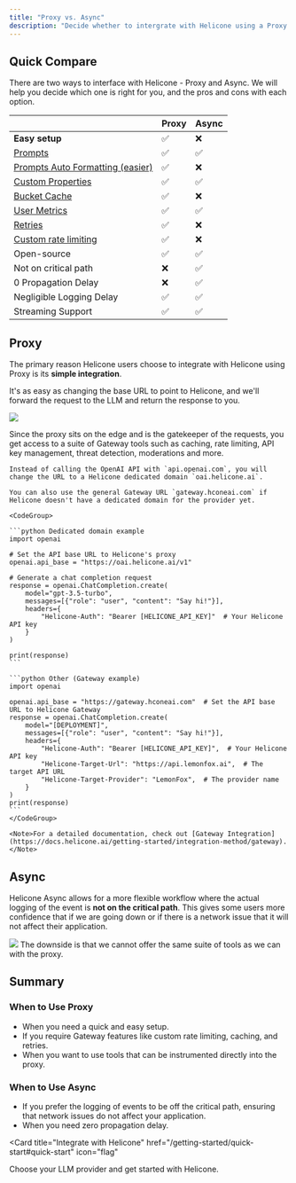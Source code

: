 ```yaml
---
title: "Proxy vs. Async"
description: "Decide whether to intergrate with Helicone using a Proxy or Async."
---
```



## Quick Compare

There are two ways to interface with Helicone - Proxy and Async. We will help you decide which one is right for you, and the pros and cons with each option.

|                                                                     | Proxy | Async |
| ------------------------------------------------------------------- | ----- | ----- |
| **Easy setup**                                                      | ✅    | ❌    |
| [Prompts](/features/prompts/)                                       | ✅    | ✅    |
| [Prompts Auto Formatting (easier)](/features/prompts)               | ✅    | ❌    |
| [Custom Properties](/features/advanced-usage/custom-properties)     | ✅    | ✅    |
| [Bucket Cache](/features/advanced-usage/caching)                    | ✅    | ❌    |
| [User Metrics](/features/advanced-usage/user-metrics)               | ✅    | ✅    |
| [Retries](/features/advanced-usage/retries)                         | ✅    | ❌    |
| [Custom rate limiting](/features/advanced-usage/custom-rate-limits) | ✅    | ❌    |
| Open-source                                                         | ✅    | ✅    |
| Not on critical path                                                | ❌    | ✅    |
| 0 Propagation Delay                                                 | ❌    | ✅    |
| Negligible Logging Delay                                            | ✅    | ✅    |
| Streaming Support                                                   | ✅    | ✅    |

## Proxy

The primary reason Helicone users choose to integrate with Helicone using Proxy is its **simple integration**.

It's as easy as changing the base URL to point to Helicone, and we'll forward the request to the LLM and return the response to you.

<Frame caption="Proxy: flow of data. ">
  <img src="/images/example-proxy.png" />
</Frame>

Since the proxy sits on the edge and is the gatekeeper of the requests, you get access to a suite of Gateway tools such as caching, rate limiting, API key management, threat detection, moderations and more.

<Accordion title="Here's a simple example">

    Instead of calling the OpenAI API with `api.openai.com`, you will change the URL to a Helicone dedicated domain `oai.helicone.ai`.

    You can also use the general Gateway URL `gateway.hconeai.com` if Helicone doesn't have a dedicated domain for the provider yet.

    <CodeGroup>

    ```python Dedicated domain example
    import openai

    # Set the API base URL to Helicone's proxy
    openai.api_base = "https://oai.helicone.ai/v1"

    # Generate a chat completion request
    response = openai.ChatCompletion.create(
        model="gpt-3.5-turbo",
        messages=[{"role": "user", "content": "Say hi!"}],
        headers={
            "Helicone-Auth": "Bearer [HELICONE_API_KEY]"  # Your Helicone API key
        }
    )

    print(response)
    ```

    ```python Other (Gateway example)
    import openai

    openai.api_base = "https://gateway.hconeai.com"  # Set the API base URL to Helicone Gateway
    response = openai.ChatCompletion.create(
        model="[DEPLOYMENT]",
        messages=[{"role": "user", "content": "Say hi!"}],
        headers={
            "Helicone-Auth": "Bearer [HELICONE_API_KEY]",  # Your Helicone API key
            "Helicone-Target-Url": "https://api.lemonfox.ai",  # The target API URL
            "Helicone-Target-Provider": "LemonFox",  # The provider name
        }
    )
    print(response)
    ```
    </CodeGroup>

    <Note>For a detailed documentation, check out [Gateway Integration](https://docs.helicone.ai/getting-started/integration-method/gateway). </Note>

</Accordion>

## Async

Helicone Async allows for a more flexible workflow where the actual logging of the event is **not on the critical path**. This gives some users more confidence that if we are going down or if there is a network issue that it will not affect their application.

<Frame caption="Async: flow of data. ">
  <img src="/images/example-async.png" />
</Frame>

<Warning>
  The downside is that we cannot offer the same suite of tools as we can with
  the proxy.
</Warning>

## Summary

### When to Use Proxy

- When you need a quick and easy setup.
- If you require Gateway features like custom rate limiting, caching, and retries.
- When you want to use tools that can be instrumented directly into the proxy.

### When to Use Async

- If you prefer the logging of events to be off the critical path, ensuring that network issues do not affect your application.
- When you need zero propagation delay.

<Card
  title="Integrate with Helicone"
  href="/getting-started/quick-start#quick-start"
  icon="flag"
>
  Choose your LLM provider and get started with Helicone.
</Card>

<QuestionsSection />
